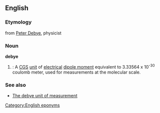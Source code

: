 ==English==

===Etymology===
from [[w:Peter Debye|Peter Debye]], physicist

===Noun===
'''debye'''
# {{physics}}: A [[CGS]] [[unit]] of [[electrical]] [[dipole moment]] equivalent to 3.33564 x 10<sup>-30</sup> coulomb meter, used for measurements at the molecular scale.

===See also===
*[http://www.unc.edu/~rowlett/units/dictD.html#debye The debye unit of measurement]

[[Category:English eponyms]]